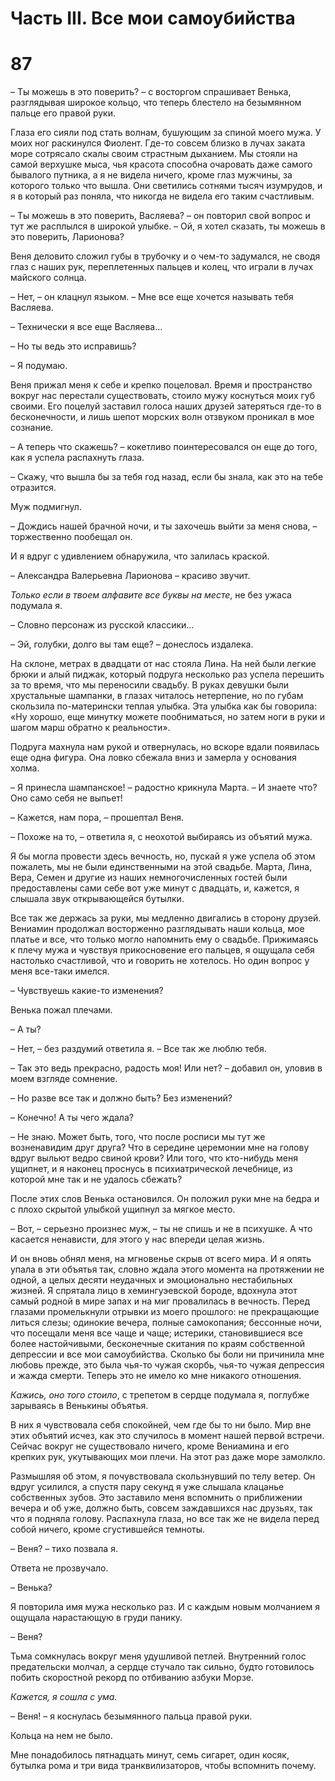 # Часть III. Все мои самоубийства {-}

# 87 {-}

– Ты можешь в это поверить? – с восторгом спрашивает Венька, разглядывая широкое кольцо, что теперь блестело на безымянном пальце его правой руки.

Глаза его сияли под стать волнам, бушующим за спиной моего мужа. У моих ног раскинулся Фиолент. Где-то совсем близко в лучах заката море сотрясало скалы своим страстным дыханием. Мы стояли на самой верхушке мыса, чья красота способна очаровать даже самого бывалого путника, а я не видела ничего, кроме глаз мужчины, за которого только что вышла. Они светились сотнями тысяч изумрудов, и я в который раз поняла, что никогда не видела его таким счастливым.

– Ты можешь в это поверить, Васляева? – он повторил свой вопрос и тут же расплылся в широкой улыбке. – Ой, я хотел сказать, ты можешь в это поверить, Ларионова?

Веня деловито сложил губы в трубочку и о чем-то задумался, не сводя глаз с наших рук, переплетенных пальцев и колец, что играли в лучах майского солнца.

– Нет, – он клацнул языком. – Мне все еще хочется называть тебя Васляева.

– Технически я все еще Васляева…

– Но ты ведь это исправишь?

– Я подумаю.

Веня прижал меня к себе и крепко поцеловал. Время и пространство вокруг нас перестали существовать, стоило мужу коснуться моих губ своими. Его поцелуй заставил голоса наших друзей затеряться где-то в бесконечности, и лишь шепот морских волн отзвуком проникал в мое сознание.

– А теперь что скажешь? – кокетливо поинтересовался он еще до того, как я успела распахнуть глаза.

– Скажу, что вышла бы за тебя год назад, если бы знала, как это на тебе отразится.

Муж подмигнул.

– Дождись нашей брачной ночи, и ты захочешь выйти за меня снова, – торжественно пообещал он.

И я вдруг с удивлением обнаружила, что залилась краской.

– Александра Валерьевна Ларионова – красиво звучит.

*Только если в твоем алфавите все буквы на месте*, не без ужаса подумала я.

– Словно персонаж из русской классики…

– Эй, голубки, долго вы там еще? – донеслось издалека.

На склоне, метрах в двадцати от нас стояла Лина. На ней были легкие брюки и алый пиджак, который подруга несколько раз успела перешить за то время, что мы переносили свадьбу. В руках девушки были хрустальные шампанки, в глазах читалось нетерпение, но по губам скользила по-матерински теплая улыбка. Эта улыбка как бы говорила: «Ну хорошо, еще минутку можете пообниматься, но затем ноги в руки и шагом марш обратно к реальности».

Подруга махнула нам рукой и отвернулась, но вскоре вдали появилась еще одна фигура. Она ловко сбежала вниз и замерла у основания холма.

– Я принесла шампанское! – радостно крикнула Марта. – И знаете что? Оно само себя не выпьет!

– Кажется, нам пора, – прошептал Веня.

– Похоже на то, – ответила я, с неохотой выбираясь из объятий мужа.

Я бы могла провести здесь вечность, но, пускай я уже успела об этом пожалеть, мы не были единственными на этой свадьбе. Марта, Лина, Вера, Семен и другие из наших немногочисленных гостей были предоставлены сами себе вот уже минут с двадцать, и, кажется, я слышала звук открывающейся бутылки.

Все так же держась за руки, мы медленно двигались в сторону друзей. Вениамин продолжал восторженно разглядывать наши кольца, мое платье и все, что только могло напомнить ему о свадьбе. Прижимаясь к плечу мужа и чувствуя прикосновение его пальцев, я ощущала себя настолько счастливой, что и говорить не хотелось. Но один вопрос у меня все-таки имелся.

– Чувствуешь какие-то изменения?

Венька пожал плечами.

– А ты?

– Нет, – без раздумий ответила я. – Все так же люблю тебя.

– Так это ведь прекрасно, радость моя! Или нет? – добавил он, уловив в моем взгляде сомнение.

– Но разве все так и должно быть? Без изменений?

– Конечно! А ты чего ждала?

– Не знаю. Может быть, того, что после росписи мы тут же возненавидим друг друга? Что в середине церемонии мне на голову вдруг выльют ведро свиной крови? Или того, что кто-нибудь меня ущипнет, и я наконец проснусь в психиатрической лечебнице, из которой мне так и не удалось сбежать?

После этих слов Венька остановился. Он положил руки мне на бедра и с плохо скрытой улыбкой ущипнул за мягкое место.

– Вот, – серьезно произнес муж, – ты не спишь и не в психушке. А что касается ненависти, для этого у нас впереди целая жизнь.

И он вновь обнял меня, на мгновенье скрыв от всего мира. И я опять упала в эти объятья так, словно ждала этого момента на протяжении не одной, а целых десяти неудачных и эмоционально нестабильных жизней. Я спрятала лицо в хемингуэевской бороде, вдохнула этот самый родной в мире запах и на миг провалилась в вечность. Перед глазами промелькнули отрывки из моего прошлого: не прекращающие литься слезы; одинокие вечера, полные самокопания; бессонные ночи, что посещали меня все чаще и чаще; истерики, становившиеся все более настойчивыми, бесконечные скитания по краям собственной депрессии и все мои самоубийства. Сколько бы боли ни причинила мне любовь прежде, это была чья-то чужая скорбь, чья-то чужая депрессия и жажда смерти. Теперь это не имело ко мне никакого отношения.

*Кажись, оно того стоило*, с трепетом в сердце подумала я, поглубже зарываясь в Венькины объятья.

В них я чувствовала себя спокойней, чем где бы то ни было. Мир вне этих объятий исчез, как это случилось в момент нашей первой встречи. Сейчас вокруг не существовало ничего, кроме Вениамина и его крепких рук, укутывающих мои плечи. На этот раз даже море замолкло.

Размышляя об этом, я почувствовала скользнувший по телу ветер. Он вдруг усилился, а спустя пару секунд я уже слышала клацанье собственных зубов. Это заставило меня вспомнить о приближении вечера и об уже, должно быть, совсем заждавшихся нас друзьях, так что я подняла голову. Распахнула глаза, но все так же не видела перед собой ничего, кроме сгустившейся темноты.

– Веня? – тихо позвала я.

Ответа не прозвучало.

– Венька?

Я повторила имя мужа несколько раз. И с каждым новым молчанием я ощущала нарастающую в груди панику.

– Веня?

Тьма сомкнулась вокруг меня удушливой петлей. Внутренний голос предательски молчал, а сердце стучало так сильно, будто готовилось побить скоростной рекорд по отбиванию азбуки Морзе.

*Кажется, я сошла с ума.*

– Веня! – я коснулась безымянного пальца правой руки.

Кольца на нем не было.

Мне понадобилось пятнадцать минут, семь сигарет, один косяк, бутылка рома и три вида транквилизаторов, чтобы вспомнить почему.
